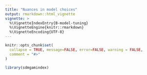 ```yaml
---
title: "Nuances in model choices"
output: rmarkdown::html_vignette
vignette: >
  %\VignetteIndexEntry{B-model-tuning}
  %\VignetteEngine{knitr::rmarkdown}
  %\VignetteEncoding{UTF-8}
---
```


```r
knitr::opts_chunk$set(
  collapse = TRUE, message=FALSE, error=FALSE, warning = FALSE, 
  comment = "#>"
)
```

```r
library(sdmgamindex)
```
